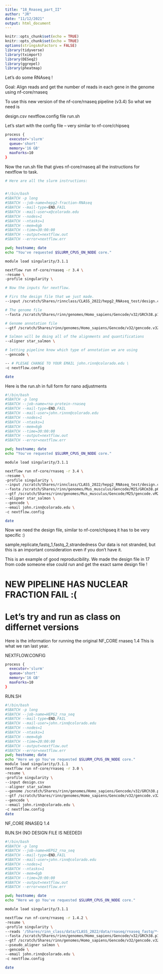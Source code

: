 ```yaml
---
title: "18_Rnaseq_part_II"
author: "JR"
date: "11/12/2021"
output: html_document
---
```



```r
knitr::opts_chunk$set(echo = TRUE)
knitr::opts_chunk$set(echo = TRUE)
options(stringsAsFactors = FALSE)
library(tidyverse)
library(tximport)
library(DESeq2)
library(ggrepel)
library(pheatmap)
```

Let's do some RNAseq !

Goal: Align reads and get the number of reads in each gene in the genome using nf-core/rnaseq 

To use this new version of the nf-core/rnaseq pipeline (v3.4) 
So what we need is

design.csv
nextflow.config file
run.sh


Let's start with the config file -- very similar to nf-core/chipseq
```bash
process {
  executor='slurm'
  queue='short'
  memory='16 GB'
  maxForks=10
}
```


Now the run.sh file that gives nf-core/rnaseq all the instructions for nextflow to task.
```bash

# Here are all the slurm instructions:


#!/bin/bash
#SBATCH -p long
#SBATCH --job-name=hepg2-fraction-RNAseq
#SBATCH --mail-type=END,FAIL
#SBATCH --mail-user=x@colorado.edu
#SBATCH --nodes=1
#SBATCH --ntasks=1
#SBATCH --mem=6gb
#SBATCH --time=30:00:00
#SBATCH --output=nextflow.out
#SBATCH --error=nextflow.err

pwd; hostname; date
echo "You've requested $SLURM_CPUS_ON_NODE core."

module load singularity/3.1.1

nextflow run nf-core/rnaseq -r 3.4 \
-resume \
-profile singularity \

# Now the inputs for nextflow.

# Firs the design file that we just made.
--input /scratch/Shares/rinnclass/CLASS_2022/hepg2_RNAseq_test/design.csv \

# The genome file
--fasta /scratch/Shares/rinn/genomes/Homo_sapiens/Gencode/v32/GRCh38.p13.genome.fa \

# Genome annotation file
--gtf /scratch/Shares/rinn/genomes/Homo_sapiens/Gencode/v32/gencode.v32.annotation.gtf \

# Salmon will be doing all of the alignments and quantifications
--aligner star_salmon \

# letting pipeline know which type of annotation we are using
--gencode \

-- # PLESAE CHANGE TO YOUR EMAIL john.rinn@colorado.edu \
-c nextflow.config

date
```

Here is the run.sh in full form for nano adjustments
```bash

#!/bin/bash
#SBATCH -p long
#SBATCH --job-name=rna-protein-rnaseq
#SBATCH --mail-type=END,FAIL
#SBATCH --mail-user=john.rinnn@colorado.edu
#SBATCH --nodes=1
#SBATCH --ntasks=1
#SBATCH --mem=6gb
#SBATCH --time=30:00:00
#SBATCH --output=nextflow.out
#SBATCH --error=nextflow.err

pwd; hostname; date
echo "You've requested $SLURM_CPUS_ON_NODE core."

module load singularity/3.1.1

nextflow run nf-core/rnaseq -r 3.4 \
-resume \
-profile singularity \
--input /scratch/Shares/rinnclass/CLASS_2022/hepg2_RNAseq_test/design.csv \
--fasta /scratch/Shares/rinn/genomes/Mus_musculus/Gencode/M25/GRCm38.p6.genome.fa \
--gtf /scratch/Shares/rinn/genomes/Mus_musculus/Gencode/M25/gencode.vM25.annotation.gtf \
--aligner star_salmon \
--gencode \
--email john.rinn@colorado.edu \
-c nextflow.config

date

```


Now we need the design file, similar to nf-core/chipseq it has to be very specific :)

sample,replicate,fastq_1,fastq_2,strandedness
Our data is not stranded, but this is an important consideration even if you don't have it.

This is an example of good reproducibility. We made the design file in 17 from code someone else could
run and get the exact same design file !


# NEW PIPELINE HAS NUCLEAR FRACTION FAIL :(

# Let's try and run as class on differnet versions


Here is the information for running the original NF_CORE rnaseq 1.4
This is what we ran last year.


NEXTFLOW.CONFIG
```bash

process {
  executor='slurm'
  queue='short'
  memory='16 GB'
  maxForks=10
}

```

RUN.SH

```bash
#!/bin/bash
#SBATCH -p long
#SBATCH --job-name=HEPG2_rna_seq
#SBATCH --mail-type=END,FAIL
#SBATCH --mail-user=john.rinn@colorado.edu
#SBATCH --nodes=1
#SBATCH --ntasks=1
#SBATCH --mem=6gb
#SBATCH --time=20:00:00
#SBATCH --output=nextflow.out
#SBATCH --error=nextflow.err
pwd; hostname; date
echo "Here we go You've requested $SLURM_CPUS_ON_NODE core."
module load singularity/3.1.1
nextflow run nf-core/rnaseq -r 3.0 \
-resume \
-profile singularity \
--input design.csv
--aligner star_salmon
--genome /scratch/Shares/rinn/genomes/Homo_sapiens/Gencode/v32/GRCh38.p13.genome.fa \
--gtf /scratch/Shares/rinn/genomes/Homo_sapiens/Gencode/v32/gencode.v32.annotation.gtf \
--gencode \
--email john.rinn@colorado.edu \
-c nextflow.config
date

```

NF_CORE RNASEQ 1.4

RUN.SH (NO DESIGN FILE IS NEEDED)
```bash

#!/bin/bash
#SBATCH -p long
#SBATCH --job-name=HEPG2_rna_seq
#SBATCH --mail-type=END,FAIL
#SBATCH --mail-user=john.rinn@colorado.edu
#SBATCH --nodes=1
#SBATCH --ntasks=1
#SBATCH --mem=6gb
#SBATCH --time=20:00:00
#SBATCH --output=nextflow.out
#SBATCH --error=nextflow.err

pwd; hostname; date
echo "Here we go You've requested $SLURM_CPUS_ON_NODE core."

module load singularity/3.1.1

nextflow run nf-core/rnaseq -r 1.4.2 \
-resume \
-profile singularity \
--reads '/Shares/rinn_class/data/CLASS_2022/data/rnaseq/rnaseq_fastq/*{_read1,_read2}.fastq.gz' \
--fasta /scratch/Shares/rinn/genomes/Homo_sapiens/Gencode/v32/GRCh38.p13.genome.fa \
--gtf /scratch/Shares/rinn/genomes/Homo_sapiens/Gencode/v32/gencode.v32.annotation.gtf \
--pseudo_aligner salmon \
--gencode \
--email john.rinn@colorado.edu \
-c nextflow.config

date

```


